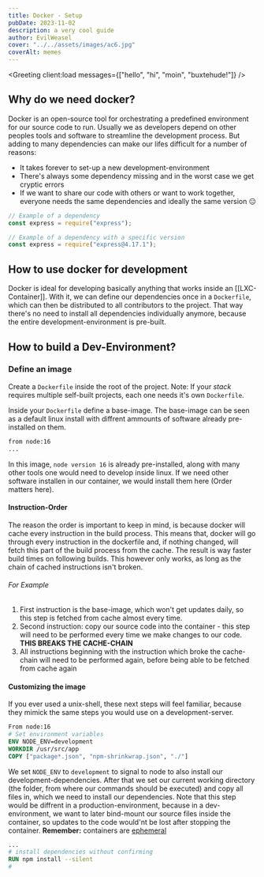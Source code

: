 ```yaml
---
title: Docker - Setup
pubDate: 2023-11-02
description: a very cool guide
author: EvilWeasel
cover: "../../assets/images/ac6.jpg"
coverAlt: memes
---
```



<Greeting client:load messages={["hello", "hi", "moin", "buxtehude!"]} />

## Why do we need docker?

Docker is an open-source tool for orchestrating a predefined environment for our source code to run. Usually we as developers depend on other peoples tools and software to streamline the development process. But adding to many dependencies can make our lifes difficult for a number of reasons:

- It takes forever to set-up a new development-environment
- There's always some dependency missing and in the worst case we get cryptic errors
- If we want to share our code with others or want to work together, everyone needs the same dependencies and ideally the same version 😑

```javascript
// Example of a dependency
const express = require("express");

// Example of a dependency with a specific version
const express = require("express@4.17.1");
```

## How to use docker for development

Docker is ideal for developing basically anything that works inside an [[LXC-Container]]. With it, we can define our dependencies once in a `Dockerfile`, which can then be distributed to all contributors to the project. That way there's no need to install all dependencies individually anymore, because the entire development-environment is pre-built.

## How to build a Dev-Environment?

### Define an image

Create a `Dockerfile` inside the root of the project. Note: If your _stack_ requires multiple self-built projects, each one needs it's own `Dockerfile`.

Inside your `Dockerfile` define a base-image. The base-image can be seen as a default linux install with diffrent ammounts of software already pre-installed on them.

```Dockerfile
from node:16
...
```

In this image, `node version 16` is already pre-installed, along with many other tools one would need to develop inside linux. If we need other software installen in our container, we would install them here (Order matters here).

#### Instruction-Order

The reason the order is important to keep in mind, is because docker will cache every instruction in the build process. This means that, docker will go through every instruction in the dockerfile and, if nothing changed, will fetch this part of the build process from the cache. The result is way faster build times on following builds. This however only works, as long as the chain of cached instructions isn't broken.

###### For Example

1. First instruction is the base-image, which won't get updates daily, so this step is fetched from cache almost every time.
2. Second instruction: copy our source code into the container - this step will need to be performed every time we make changes to our code. **THIS BREAKS THE CACHE-CHAIN**
3. All instructions beginning with the instruction which broke the cache-chain will need to be performed again, before being able to be fetched from cache again

#### Customizing the image

If you ever used a unix-shell, these next steps will feel familiar, because they mimick the same steps you would use on a development-server.

```Dockerfile
From node:16
# Set environment variables
ENV NODE_ENV=development
WORKDIR /usr/src/app
COPY ["package*.json", "npm-shrinkwrap.json", "./"]
```

We set `NODE_ENV` to `development` to signal to node to also install our development-dependencies. After that we set our current working directory (the folder, from where our commands should be executed) and copy all files in, which we need to install our dependencies. Note that this step would be diffrent in a production-environment, because in a dev-environment, we want to later bind-mount our source files inside the container, so updates to the code would'nt be lost after stopping the container. **Remember:** containers are [ephemeral](https://docs.docker.com/develop/develop-images/dockerfile_best-practices/#:~:text=By%20%E2%80%9Cephemeral%E2%80%9D%2C%20we%20mean,in%20such%20a%20stateless%20fashion.)

```Dockerfile
...
# install dependencies without confirming
RUN npm install --silent
#
```
